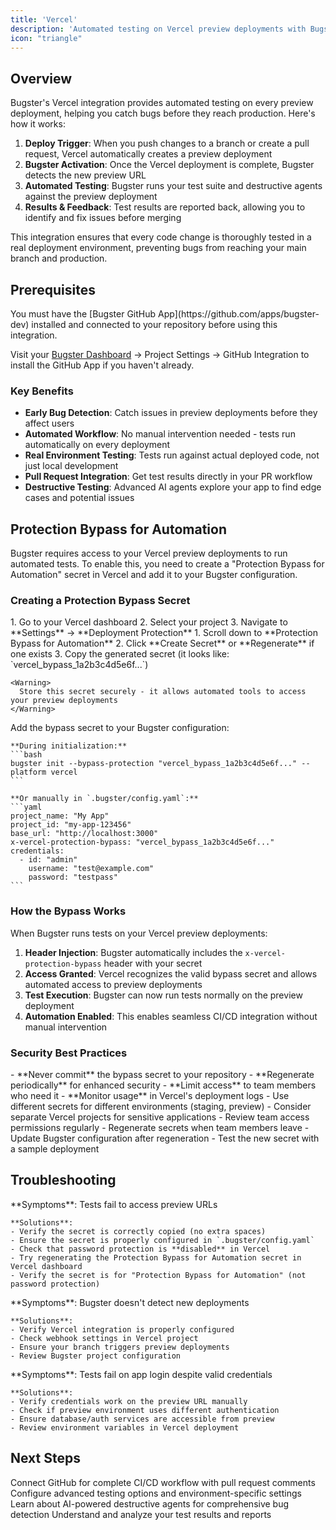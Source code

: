```yaml
---
title: 'Vercel'
description: 'Automated testing on Vercel preview deployments with Bugster'
icon: "triangle"
---
```


## Overview

Bugster's Vercel integration provides automated testing on every preview deployment, helping you catch bugs before they reach production. Here's how it works:

1. **Deploy Trigger**: When you push changes to a branch or create a pull request, Vercel automatically creates a preview deployment
2. **Bugster Activation**: Once the Vercel deployment is complete, Bugster detects the new preview URL
3. **Automated Testing**: Bugster runs your test suite and destructive agents against the preview deployment
4. **Results & Feedback**: Test results are reported back, allowing you to identify and fix issues before merging

This integration ensures that every code change is thoroughly tested in a real deployment environment, preventing bugs from reaching your main branch and production.

## Prerequisites

<Warning>
You must have the [Bugster GitHub App](https://github.com/apps/bugster-dev) installed and connected to your repository before using this integration.
</Warning>

Visit your [Bugster Dashboard](https://app.bugster.dev) → Project Settings → GitHub Integration to install the GitHub App if you haven't already.

### Key Benefits

- **Early Bug Detection**: Catch issues in preview deployments before they affect users
- **Automated Workflow**: No manual intervention needed - tests run automatically on every deployment
- **Real Environment Testing**: Tests run against actual deployed code, not just local development
- **Pull Request Integration**: Get test results directly in your PR workflow
- **Destructive Testing**: Advanced AI agents explore your app to find edge cases and potential issues

## Protection Bypass for Automation

Bugster requires access to your Vercel preview deployments to run automated tests. To enable this, you need to create a "Protection Bypass for Automation" secret in Vercel and add it to your Bugster configuration.

### Creating a Protection Bypass Secret

<Steps>
  <Step title="Navigate to Project Settings">
    1. Go to your Vercel dashboard
    2. Select your project
    3. Navigate to **Settings** → **Deployment Protection**
  </Step>
  
  <Step title="Generate Protection Bypass for Automation Secret">
    1. Scroll down to **Protection Bypass for Automation**
    2. Click **Create Secret** or **Regenerate** if one exists
    3. Copy the generated secret (it looks like: `vercel_bypass_1a2b3c4d5e6f...`)
    
    <Warning>
      Store this secret securely - it allows automated tools to access your preview deployments
    </Warning>
  </Step>
  
  <Step title="Configure Bugster">
    Add the bypass secret to your Bugster configuration:
    
    **During initialization:**
    ```bash
    bugster init --bypass-protection "vercel_bypass_1a2b3c4d5e6f..." --platform vercel
    ```
    
    **Or manually in `.bugster/config.yaml`:**
    ```yaml
    project_name: "My App"
    project_id: "my-app-123456" 
    base_url: "http://localhost:3000"
    x-vercel-protection-bypass: "vercel_bypass_1a2b3c4d5e6f..."
    credentials:
      - id: "admin"
        username: "test@example.com"
        password: "testpass"
    ```
  </Step>
</Steps>

### How the Bypass Works

When Bugster runs tests on your Vercel preview deployments:

1. **Header Injection**: Bugster automatically includes the `x-vercel-protection-bypass` header with your secret
2. **Access Granted**: Vercel recognizes the valid bypass secret and allows automated access to preview deployments
3. **Test Execution**: Bugster can now run tests normally on the preview deployment
4. **Automation Enabled**: This enables seamless CI/CD integration without manual intervention

### Security Best Practices

<AccordionGroup>
  <Accordion title="Secret Management" icon="key">
    - **Never commit** the bypass secret to your repository
    - **Regenerate periodically** for enhanced security
    - **Limit access** to team members who need it
    - **Monitor usage** in Vercel's deployment logs
  </Accordion>
  
  <Accordion title="Environment Separation" icon="shield">
    - Use different secrets for different environments (staging, preview)
    - Consider separate Vercel projects for sensitive applications
    - Review team access permissions regularly
  </Accordion>
  
  <Accordion title="Secret Rotation" icon="refresh">
    - Regenerate secrets when team members leave
    - Update Bugster configuration after regeneration
    - Test the new secret with a sample deployment
  </Accordion>
</AccordionGroup>

## Troubleshooting

<AccordionGroup>
  <Accordion title="Bypass Secret Not Working">
    **Symptoms**: Tests fail to access preview URLs
    
    **Solutions**:
    - Verify the secret is correctly copied (no extra spaces)
    - Ensure the secret is properly configured in `.bugster/config.yaml`
    - Check that password protection is **disabled** in Vercel
    - Try regenerating the Protection Bypass for Automation secret in Vercel dashboard
    - Verify the secret is for "Protection Bypass for Automation" (not password protection)
  </Accordion>
  
  <Accordion title="Tests Not Running on Preview">
    **Symptoms**: Bugster doesn't detect new deployments
    
    **Solutions**:
    - Verify Vercel integration is properly configured
    - Check webhook settings in Vercel project
    - Ensure your branch triggers preview deployments
    - Review Bugster project configuration
  </Accordion>
  
  <Accordion title="Authentication Issues">
    **Symptoms**: Tests fail on app login despite valid credentials
    
    **Solutions**:
    - Verify credentials work on the preview URL manually
    - Check if preview environment uses different authentication
    - Ensure database/auth services are accessible from preview
    - Review environment variables in Vercel deployment
  </Accordion>
</AccordionGroup>

## Next Steps

<CardGroup cols={2}>
  <Card title="GitHub Integration" icon="github" href="/integrations/github">
    Connect GitHub for complete CI/CD workflow with pull request comments
  </Card>
  
  <Card title="Test Configuration" icon="gear" href="/configuration/advanced">
    Configure advanced testing options and environment-specific settings
  </Card>
  
  <Card title="Destructive Testing" icon="bomb" href="/commands/destructive">
    Learn about AI-powered destructive agents for comprehensive bug detection
  </Card>
  
  <Card title="Results Analysis" icon="chart-bar" href="/analysis/results">
    Understand and analyze your test results and reports
  </Card>
</CardGroup>